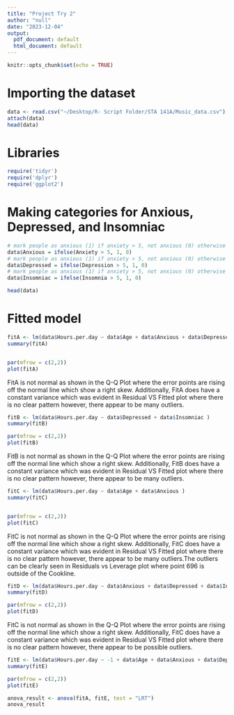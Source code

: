 ```yaml
---
title: "Project Try 2"
author: "null"
date: "2023-12-04"
output:
  pdf_document: default
  html_document: default
---
```


```r
knitr::opts_chunk$set(echo = TRUE)
```

# Importing the dataset

```r
data <- read.csv("~/Desktop/R- Script Folder/STA 141A/Music_data.csv")
attach(data)
head(data)
```

# Libraries

```r
require('tidyr')
require('dplyr')
require('ggplot2')
```

# Making categories for Anxious, Depressed, and Insomniac
```r
# mark people as anxious (1) if anxiety > 5, not anxious (0) otherwise
data$Anxious = ifelse(Anxiety > 5, 1, 0)
# mark people as anxious (1) if anxiety > 5, not anxious (0) otherwise
data$Depressed = ifelse(Depression > 5, 1, 0)
# mark people as anxious (1) if anxiety > 5, not anxious (0) otherwise
data$Insomniac = ifelse(Insomnia > 5, 1, 0)

head(data)

```

# Fitted model
```r
fitA <- lm(data$Hours.per.day ~ data$Age + data$Anxious + data$Depressed + data$Insomniac + data$Music.effects)
summary(fitA)


par(mfrow = c(2,2))
plot(fitA)


```
FitA is not normal as shown in the Q-Q Plot where the error points are rising off the normal line which show a right skew. Additionally, FitA does have a constant variance which was evident in Residual VS Fitted plot where there is no clear pattern however, there appear to be many outliers.


```r
fitB <- lm(data$Hours.per.day ~ data$Depressed + data$Insomniac )
summary(fitB)

par(mfrow = c(2,2))
plot(fitB)


```
FitB is not normal as shown in the Q-Q Plot where the error points are rising off the normal line which show a right skew. Additionally, FitB does have a constant variance which was evident in Residual VS Fitted plot where there is no clear pattern however, there appear to be many outliers.


```r
fitC <- lm(data$Hours.per.day ~ data$Age + data$Anxious )
summary(fitC)


par(mfrow = c(2,2))
plot(fitC)
```
FitC is not normal as shown in the Q-Q Plot where the error points are rising off the normal line which show a right skew. Additionally, FitC does have a constant variance which was evident in Residual VS Fitted plot where there is no clear pattern however, there appear to be many outliers.The outliers can be clearly seen in Residuals vs Leverage plot where point 696 is outside of the Cookline.

```r

fitD <- lm(data$Hours.per.day ~ data$Anxious + data$Depressed + data$Insomniac)
summary(fitD)

par(mfrow = c(2,2))
plot(fitD)
```
FitC is not normal as shown in the Q-Q Plot where the error points are rising off the normal line which show a right skew. Additionally, FitC does have a constant variance which was evident in Residual VS Fitted plot where there is no clear pattern however, there appear to be possible outliers.


```r
fitE <- lm(data$Hours.per.day ~ -1 + data$Age + data$Anxious + data$Depressed + data$Insomniac + data$Music.effects )
summary(fitE)

par(mfrow = c(2,2))
plot(fitE)
```
```r
anova_result <- anova(fitA, fitE, test = "LRT")
anova_result
```

